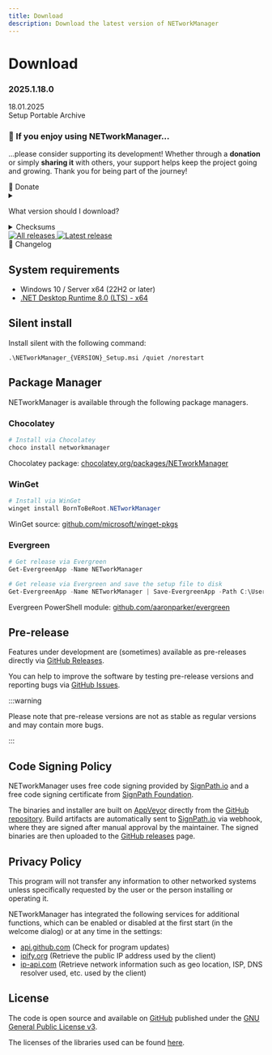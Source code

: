 ```yaml
---
title: Download
description: Download the latest version of NETworkManager
---
```



# Download

<div style={{ display: "flex", justifyContent: "space-between" }}>
  <div>
    <h3>2025.1.18.0</h3>
  </div>
  <div>18.01.2025</div>
</div>

<div className={`${styles.centerButtonContainer} margin-bottom--lg`}>
  <Link
    className={`button button--primary ${styles.downloadButton}`}
    to="https://github.com/BornToBeRoot/NETworkManager/releases/download/2025.1.18.0/NETworkManager_2025.1.18.0_Setup.msi"
  >
    Setup
  </Link>
  <Link
    className={`button button--info ${styles.downloadButton}`}
    to="https://github.com/BornToBeRoot/NETworkManager/releases/download/2025.1.18.0/NETworkManager_2025.1.18.0_Portable.zip"
  >
    Portable
  </Link>
  <Link
    className={`button button--info ${styles.downloadButton}`}
    to="https://github.com/BornToBeRoot/NETworkManager/releases/download/2025.1.18.0/NETworkManager_2025.1.18.0_Archive.zip"
  >
    Archive
  </Link>
</div>

<div
  className="alert alert--secondary"
  style={{ marginTop: "2rem", marginBottom: "2rem", padding: "1rem" }}
>
  <h3>🙏 If you enjoy using NETworkManager...</h3>
  <p>
    ...please consider supporting its development! Whether through a
    <strong>donation</strong> or simply <strong>sharing it</strong> with others,
    your support helps keep the project going and growing. Thank you for being
    part of the journey!
  </p>
  <div style={{ display: "flex", gap: "1rem", marginTop: "1rem" }}>
    <Link
      className={`button button--secondary ${styles.additionalButton}`}
      style={{ margin: "0" }}
      to="https://github.com/BornToBeRoot/NETworkManager#-donate"
      target="_blank"
    >
      💖 Donate
    </Link>
  </div>
</div>

<details>
  <summary>
    <p>What version should I download?</p>
  </summary>
  <div>
    <p>NETworkManager is available in three different versions:</p>
    <ul>
      <li>
        <b>Setup</b> (MSI-Installer): Recommended for most users, installs
        NETworkManager for all users on the system. Requires administrator
        privileges. Settings and profiles are stored in the user profile
        directory under <code>~\Documents\NETworkManager</code>.
      </li>
      <li>
        <b>Portable</b> (ZIP-Archive): Run NETworkManager without installation,
        e.g. from a USB stick or network share. Settings and profiles are stored
        in the same directory as the executable. Upgrades are supported by
        copying the <code>Profiles</code> and <code>Settings</code> directories
        to the new version.
      </li>
      <li>
        <b>Archive</b> (ZIP-Archive): Similar to Portable, but stores profiles
        and settings in the user profile directory under{" "}
        <code>~\Documents\NETworkManager</code>. This version might be useful
        for custom deployment scenarios (e.g. Terminal Server, Intune, etc.).
      </li>
    </ul>
  </div>
</details>

<details>
  <summary>Checksums</summary>
  <div>
    <p>SHA-256 checksums for the latest release:</p>
    <b>Setup</b> (MSI Installer)
    <pre>
      <code>
        0E8722AB821FDFC5079C8E914CDBC293F373F551924EFBA14CA4AF6E68B678F9
      </code>
    </pre>
    <b>Portable</b> (ZIP Archive)
    <pre>
      <code>
        85000CC7E9892C14B3C1F7DE2D540A57E2C90CF5AE25E27960844751AADCF166
      </code>
    </pre>
    <b>Archive</b> (ZIP Archive)
    <pre>
      <code>
        68FFC7A42F0CF27B83525BB6AE79C730C96C40A956869F5C45D60B97CCECAE74
      </code>
    </pre>
    <p>You can verify the checksum with the following PowerShell command:</p>
    <pre>
      <code class="language-powershell">
        Get-FileHash -Path .\NETworkManager_{VERSION}_Setup.msi -Algorithm
        SHA256
      </code>
    </pre>
    <p>
      Checksums for each release can be found on
      <span>
        <a
          href="https://github.com/BornToBeRoot/NETworkManager/releases"
          target="_blank"
        >
          GitHub Releases
        </a>
      </span>.
    </p>
  </div>
</details>

<div className={`${styles.shieldsContainer}`}>
  <a
    className={`${styles.shields}`}
    href="https://github.com/BornToBeroot/NETworkManager/releases"
    target="_blank"
  >
    <img
      alt="All releases"
      src="https://img.shields.io/github/downloads/BornToBeroot/NETworkManager/total.svg?style=for-the-badge&logo=github"
    />
  </a>
  <a
    className={`${styles.shields}`}
    href="https://github.com/BornToBeroot/NETworkManager/releases/latest"
    target="_blank"
  >
    <img
      alt="Latest release"
      src="https://img.shields.io/github/downloads/BornToBeroot/NETworkManager/latest/total.svg?style=for-the-badge&logo=github"
    />
  </a>
</div>

<div className={`${styles.centerButtonContainer}`}>
  <Link
    className={`button button--secondary ${styles.additionalButton}`}
    to="/docs/changelog/2025-1-18-0"
    target="_blank"
  >
    📃 Changelog
  </Link>
</div>

## System requirements

- Windows 10 / Server x64 (22H2 or later)
- [.NET Desktop Runtime 8.0 (LTS) - x64](https://dotnet.microsoft.com/en-us/download/dotnet/8.0/runtime)

## Silent install

Install silent with the following command:

```
.\NETworkManager_{VERSION}_Setup.msi /quiet /norestart
```

## Package Manager

NETworkManager is available through the following package managers.

### Chocolatey

```PowerShell
# Install via Chocolatey
choco install networkmanager
```

Chocolatey package: [chocolatey.org/packages/NETworkManager](https://chocolatey.org/packages/NETworkManager)

### WinGet

```PowerShell
# Install via WinGet
winget install BornToBeRoot.NETworkManager
```

WinGet source: [github.com/microsoft/winget-pkgs](https://github.com/microsoft/winget-pkgs/tree/master/manifests/b/BornToBeRoot/NETworkManager/)

### Evergreen

```PowerShell
# Get release via Evergreen
Get-EvergreenApp -Name NETworkManager

# Get release via Evergreen and save the setup file to disk
Get-EvergreenApp -Name NETworkManager | Save-EvergreenApp -Path C:\Users\$env:Username\Downloads\
```

Evergreen PowerShell module: [github.com/aaronparker/evergreen](https://github.com/aaronparker/evergreen)

## Pre-release

Features under development are (sometimes) available as pre-releases directly via [GitHub Releases](https://github.com/BornToBeRoot/NETworkManager/releases).

You can help to improve the software by testing pre-release versions and reporting bugs via [GitHub Issues](https://github.com/BornToBeRoot/NETworkManager/issues/new/choose).

:::warning

Please note that pre-release versions are not as stable as regular versions and may contain more bugs.

:::

## Code Signing Policy

NETworkManager uses free code signing provided by [SignPath.io](https://signpath.io/) and a free code signing certificate
from [SignPath Foundation](https://signpath.org/).

The binaries and installer are built on [AppVeyor](https://ci.appveyor.com/project/BornToBeRoot/networkmanager) directly from the [GitHub repository](https://github.com/BornToBeRoot/NETworkManager/blob/main/appveyor.yml).
Build artifacts are automatically sent to [SignPath.io](https://signpath.io/) via webhook, where they are signed after manual approval by the maintainer.
The signed binaries are then uploaded to the [GitHub releases](https://github.com/BornToBeRoot/NETworkManager/releases) page.

## Privacy Policy

This program will not transfer any information to other networked systems unless specifically requested
by the user or the person installing or operating it.

NETworkManager has integrated the following services for additional functions, which can be enabled or
disabled at the first start (in the welcome dialog) or at any time in the settings:

- [api.github.com](https://docs.github.com/en/site-policy/privacy-policies/github-general-privacy-statement) (Check for program updates)
- [ipify.org](https://www.ipify.org/) (Retrieve the public IP address used by the client)
- [ip-api.com](https://ip-api.com/docs/legal) (Retrieve network information such as geo location, ISP, DNS resolver used, etc. used by the client)

## License

The code is open source and available on [GitHub](https://github.com/BornToBeRoot/NETworkManager) published under the [GNU General Public License v3](https://github.com/BornToBeRoot/NETworkManager/blob/main/LICENSE).

The licenses of the libraries used can be found [here](https://github.com/BornToBeRoot/NETworkManager/tree/main/Source/NETworkManager.Documentation/Licenses).
